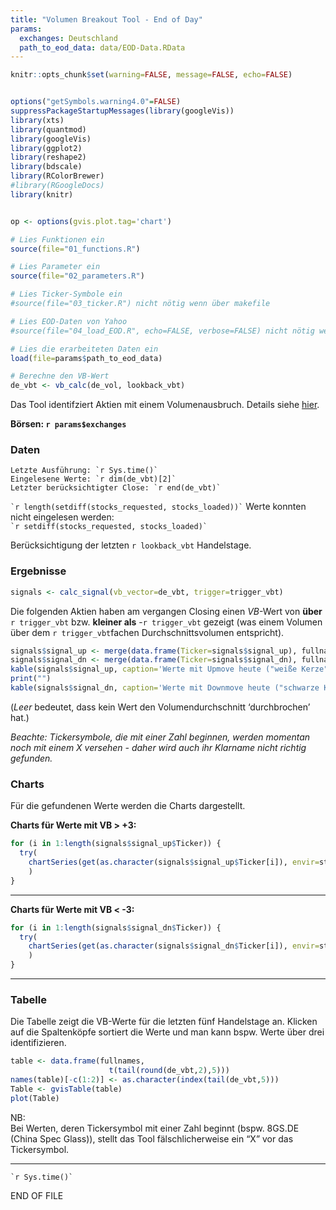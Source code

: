 ```yaml
---
title: "Volumen Breakout Tool - End of Day"
params:
  exchanges: Deutschland
  path_to_eod_data: data/EOD-Data.RData
---
```



```r
knitr::opts_chunk$set(warning=FALSE, message=FALSE, echo=FALSE)


options("getSymbols.warning4.0"=FALSE)
suppressPackageStartupMessages(library(googleVis))
library(xts)
library(quantmod)
library(googleVis)
library(ggplot2)
library(reshape2)
library(bdscale)
library(RColorBrewer)
#library(RGoogleDocs)
library(knitr)


op <- options(gvis.plot.tag='chart')

# Lies Funktionen ein
source(file="01_functions.R")

# Lies Parameter ein
source(file="02_parameters.R")

# Lies Ticker-Symbole ein
#source(file="03_ticker.R") nicht nötig wenn über makefile

# Lies EOD-Daten von Yahoo
#source(file="04_load_EOD.R", echo=FALSE, verbose=FALSE) nicht nötig wenn über makefile

# Lies die erarbeiteten Daten ein 
load(file=params$path_to_eod_data)

# Berechne den VB-Wert
de_vbt <- vb_calc(de_vol, lookback_vbt)


```

Das Tool identifziert Aktien mit einem Volumenausbruch. Details siehe [hier](http://sqx.servebeer.com/vbt/methode.html).  

__Börsen: `r params$exchanges`__ 

### Daten

```Letzte Ausführung: `r Sys.time()` ```   
```Eingelesene Werte: `r dim(de_vbt)[2]` ```  
```Letzter berücksichtigter Close: `r end(de_vbt)` ```   

``` `r length(setdiff(stocks_requested, stocks_loaded))` ``` Werte konnten nicht eingelesen werden:     
``` `r setdiff(stocks_requested, stocks_loaded)` ```  

Berücksichtigung der letzten `r lookback_vbt` Handelstage.


### Ergebnisse  

```r
signals <- calc_signal(vb_vector=de_vbt, trigger=trigger_vbt)
```

Die folgenden Aktien haben am vergangen Closing einen _VB_-Wert von __über__ `r trigger_vbt` bzw. __kleiner als__ -`r trigger_vbt` gezeigt (was einem Volumen über dem `r trigger_vbt`fachen Durchschnittsvolumen entspricht).

```r
signals$signal_up <- merge(data.frame(Ticker=signals$signal_up), fullnames)
signals$signal_dn <- merge(data.frame(Ticker=signals$signal_dn), fullnames)
kable(signals$signal_up, caption='Werte mit Upmove heute ("weiße Kerze")')
print("")
kable(signals$signal_dn, caption='Werte mit Downmove heute ("schwarze Kerze")')
```

(_Leer_ bedeutet, dass kein Wert den Volumendurchschnitt 'durchbrochen' hat.)  

_Beachte: Tickersymbole, die mit einer Zahl beginnen, werden momentan noch mit einem X versehen - daher wird auch ihr Klarname nicht richtig gefunden._

### Charts  

Für die gefundenen Werte werden die Charts dargestellt.  

__Charts für Werte mit VB > +3:__

```r
for (i in 1:length(signals$signal_up$Ticker)) {
  try(
    chartSeries(get(as.character(signals$signal_up$Ticker[i]), envir=stocks), subset='last 4 months', name=paste0(as.character(signals$signal_up$Name[i]), "(", signals$signal_up$Ticker[i], ")") ) 
    )
}
```
   
-----
  
__Charts für Werte mit VB < -3:__

```r
for (i in 1:length(signals$signal_dn$Ticker)) {
  try(
    chartSeries(get(as.character(signals$signal_dn$Ticker[i]), envir=stocks), subset='last 4 months', name=paste0(as.character(signals$signal_dn$Name[i]), "(", signals$signal_dn$Ticker[i], ")")) 
    )
}
```
  
  
  
-----  

### Tabelle  

Die Tabelle zeigt die VB-Werte für die letzten fünf Handelstage an. 
Klicken auf die Spaltenköpfe sortiert die Werte und man kann bspw. Werte über drei identifizieren.

```r
table <- data.frame(fullnames,          
                      t(tail(round(de_vbt,2),5)))
names(table)[-c(1:2)] <- as.character(index(tail(de_vbt,5)))
Table <- gvisTable(table)
plot(Table)
```

NB:  
Bei Werten, deren Tickersymbol mit einer Zahl beginnt (bspw. 8GS.DE (China Spec Glass)), stellt das Tool fälschlicherweise ein "X" vor das Tickersymbol.



-----
``` `r Sys.time()` ```   

END OF FILE
